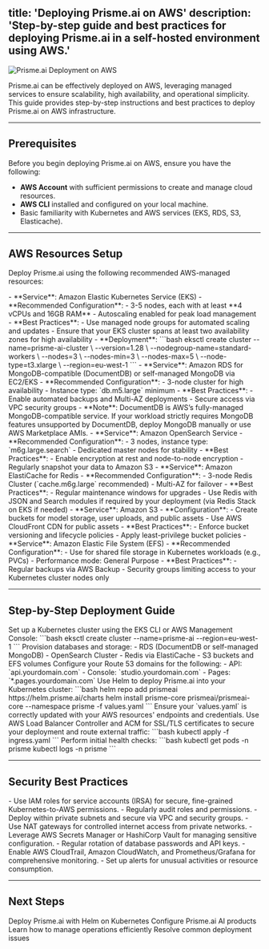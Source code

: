 title: 'Deploying Prisme.ai on AWS'
description: 'Step-by-step guide and best practices for deploying Prisme.ai in a self-hosted environment using AWS.'
---

<Frame>
  <img src="/images/aws-deployment.png" alt="Prisme.ai Deployment on AWS" />
</Frame>

Prisme.ai can be effectively deployed on AWS, leveraging managed services to ensure scalability, high availability, and operational simplicity. This guide provides step-by-step instructions and best practices to deploy Prisme.ai on AWS infrastructure.

---

## Prerequisites

Before you begin deploying Prisme.ai on AWS, ensure you have the following:

- **AWS Account** with sufficient permissions to create and manage cloud resources.
- **AWS CLI** installed and configured on your local machine.
- Basic familiarity with Kubernetes and AWS services (EKS, RDS, S3, Elasticache).

---

## AWS Resources Setup

Deploy Prisme.ai using the following recommended AWS-managed resources:

<AccordionGroup>

<Accordion title="Kubernetes (EKS)">
- **Service**: Amazon Elastic Kubernetes Service (EKS)
- **Recommended Configuration**:
  - 3-5 nodes, each with at least **4 vCPUs and 16GB RAM**
  - Autoscaling enabled for peak load management
- **Best Practices**:
  - Use managed node groups for automated scaling and updates
  - Ensure that your EKS cluster spans at least two availability zones for high availability
- **Deployment**:
  ```bash
  eksctl create cluster --name=prisme-ai-cluster \
    --version=1.28 \
    --nodegroup-name=standard-workers \
    --nodes=3 \
    --nodes-min=3 \
    --nodes-max=5 \
    --node-type=t3.xlarge \
    --region=eu-west-1
  ```
</Accordion>

<Accordion title="Database (Amazon RDS)">
- **Service**: Amazon RDS for MongoDB-compatible (DocumentDB) or self-managed MongoDB via EC2/EKS
- **Recommended Configuration**:
  - 3-node cluster for high availability
  - Instance type: `db.m5.large` minimum
- **Best Practices**:
  - Enable automated backups and Multi-AZ deployments
  - Secure access via VPC security groups
- **Note**: DocumentDB is AWS’s fully-managed MongoDB-compatible service. If your workload strictly requires MongoDB features unsupported by DocumentDB, deploy MongoDB manually or use AWS Marketplace AMIs.
</Accordion>

<Accordion title="Elasticsearch / OpenSearch">
- **Service**: Amazon OpenSearch Service
- **Recommended Configuration**:
  - 3 nodes, instance type: `m6g.large.search`
  - Dedicated master nodes for stability
- **Best Practices**:
  - Enable encryption at rest and node-to-node encryption
  - Regularly snapshot your data to Amazon S3
</Accordion>

<Accordion title="Redis (ElastiCache)">
- **Service**: Amazon ElastiCache for Redis
- **Recommended Configuration**:
  - 3-node Redis Cluster (`cache.m6g.large` recommended)
  - Multi-AZ for failover
- **Best Practices**:
  - Regular maintenance windows for upgrades
  - Use Redis with JSON and Search modules if required by your deployment (via Redis Stack on EKS if needed)
</Accordion>

<Accordion title="Object Storage (Amazon S3)">
- **Service**: Amazon S3
- **Configuration**:
  - Create buckets for model storage, user uploads, and public assets
  - Use AWS CloudFront CDN for public assets
- **Best Practices**:
  - Enforce bucket versioning and lifecycle policies
  - Apply least-privilege bucket policies
</Accordion>

<Accordion title="File System (Amazon EFS)">
- **Service**: Amazon Elastic File System (EFS)
- **Recommended Configuration**:
  - Use for shared file storage in Kubernetes workloads (e.g., PVCs)
  - Performance mode: General Purpose
- **Best Practices**:
  - Regular backups via AWS Backup
  - Security groups limiting access to your Kubernetes cluster nodes only
</Accordion>

</AccordionGroup>

---

## Step-by-Step Deployment Guide

<Steps>

<Step title="Set up EKS Cluster">
Set up a Kubernetes cluster using the EKS CLI or AWS Management Console:
```bash
eksctl create cluster --name=prisme-ai --region=eu-west-1
```
</Step>

<Step title="Deploy Managed Databases">
Provision databases and storage:
- RDS (DocumentDB or self-managed MongoDB)
- OpenSearch Cluster
- Redis via ElastiCache
- S3 buckets and EFS volumes
</Step>

<Step title="Configure DNS and Networking">
Configure your Route 53 domains for the following:
- API: `api.yourdomain.com`
- Console: `studio.yourdomain.com`
- Pages: `*.pages.yourdomain.com`
</Step>

<Step title="Deploy Prisme.ai via Helm">
Use Helm to deploy Prisme.ai into your Kubernetes cluster:
```bash
helm repo add prismeai https://helm.prisme.ai/charts
helm install prisme-core prismeai/prismeai-core --namespace prisme -f values.yaml
```
Ensure your `values.yaml` is correctly updated with your AWS resources' endpoints and credentials.
</Step>

<Step title="Configure Ingress and TLS">
Use AWS Load Balancer Controller and ACM for SSL/TLS certificates to secure your deployment and route external traffic:
```bash
kubectl apply -f ingress.yaml
```
</Step>

<Step title="Test and Validate">
Perform initial health checks:
```bash
kubectl get pods -n prisme
kubectl logs <pod-name> -n prisme
```
</Step>

</Steps>

---

## Security Best Practices

<CardGroup cols={2}>

<Card title="IAM Role Management" icon="shield-halved">
- Use IAM roles for service accounts (IRSA) for secure, fine-grained Kubernetes-to-AWS permissions.
- Regularly audit roles and permissions.
</Card>

<Card title="Network Isolation" icon="network-wired">
- Deploy within private subnets and secure via VPC and security groups.
- Use NAT gateways for controlled internet access from private networks.
</Card>

<Card title="Secrets Management" icon="key">
- Leverage AWS Secrets Manager or HashiCorp Vault for managing sensitive configuration.
- Regular rotation of database passwords and API keys.
</Card>

<Card title="Monitoring and Auditing" icon="eye">
- Enable AWS CloudTrail, Amazon CloudWatch, and Prometheus/Grafana for comprehensive monitoring.
- Set up alerts for unusual activities or resource consumption.
</Card>

</CardGroup>

---

## Next Steps

<CardGroup cols={2}>
  <Card
    title="Kubernetes with Helm"
    icon="ship"
    href="/self-hosting/kubernetes/helm"
  >
    Deploy Prisme.ai with Helm on Kubernetes
  </Card>
  <Card
    title="Products Configuration"
    icon="cogs"
    href="/self-hosting/configuration/ai-securechat"
  >
    Configure Prisme.ai AI products
  </Card>
  <Card
    title="Operations"
    icon="tools"
    href="/self-hosting/operations/updates"
  >
    Learn how to manage operations efficiently
  </Card>
  <Card
    title="Troubleshooting"
    icon="circle-exclamation"
    href="/self-hosting/operations/troubleshooting"
  >
    Resolve common deployment issues
  </Card>
</CardGroup>
